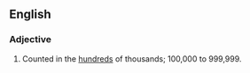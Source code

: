 ==English==

===Adjective===
{{en-adj|-|head=[[six]]-[[figure]]}}

# {{lb|en|of a numerical amount|chiefly|annual income}} Counted in the [[hundred]]s of thousands; 100,000 to 999,999.